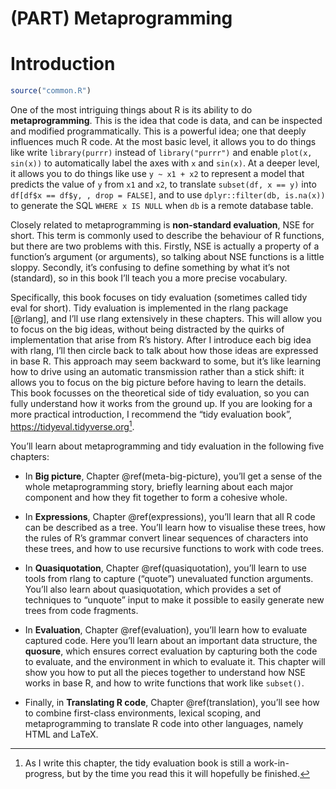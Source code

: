 # (PART) Metaprogramming {-}

# Introduction {.unnumbered}

```r
source("common.R")
```
\index{metaprogramming}
\index{non-standard evaluation}

One of the most intriguing things about R is its ability to do __metaprogramming__. This is the idea that code is data, and can be inspected and modified programmatically. This is a powerful idea; one that deeply influences much R code. At the most basic level, it allows you to do things like write `library(purrr)` instead of `library("purrr")` and enable `plot(x, sin(x))` to automatically label the axes with `x` and `sin(x)`. At a deeper level, it allows you to do things like use `y ~ x1 + x2` to represent a model that predicts the value of `y` from `x1` and `x2`, to translate `subset(df, x == y)` into `df[df$x == df$y, , drop = FALSE]`, and to use `dplyr::filter(db, is.na(x))` to generate the SQL `WHERE x IS NULL` when `db` is a remote database table.

Closely related to metaprogramming is __non-standard evaluation__, NSE for short. This term is commonly used to describe the behaviour of R functions, but there are two problems with this. Firstly, NSE is actually a property of a function's argument (or arguments), so talking about NSE functions is a little sloppy. Secondly, it's confusing to define something by what it's not (standard), so in this book I'll teach you a more precise vocabulary.

Specifically, this book focuses on tidy evaluation (sometimes called tidy eval for short). Tidy evaluation is implemented in the rlang package [@rlang], and I'll use rlang extensively in these chapters. This will allow you to focus on the big ideas, without being distracted by the quirks of implementation that arise from R's history. After I introduce each big idea with rlang, I'll then circle back to talk about how those ideas are expressed in base R. This approach may seem backward to some, but it's like learning how to drive using an automatic transmission rather than a stick shift: it allows you to focus on the big picture before having to learn the details. This book focusses on the theoretical side of tidy evaluation, so you can fully understand how it works from the ground up. If you are looking for a more practical introduction, I recommend the "tidy evaluation book", <https://tidyeval.tidyverse.org>[^tidyeval-wip].

[^tidyeval-wip]: As I write this chapter, the tidy evaluation book is still a work-in-progress, but by the time you read this it will hopefully be finished.

You'll learn about metaprogramming and tidy evaluation in the following five chapters:

* In __Big picture__, Chapter \@ref(meta-big-picture), you'll get a sense of 
  the whole metaprogramming story, briefly learning about each major component 
  and how they fit together to form a cohesive whole.

* In __Expressions__, Chapter \@ref(expressions), you'll learn that all R code
  can be described as a tree. You'll learn how to visualise these trees, how 
  the rules of R's grammar convert linear sequences of characters into these 
  trees, and how to use recursive functions to work with code trees.

* In __Quasiquotation__, Chapter \@ref(quasiquotation), you'll learn to use
  tools from rlang to capture ("quote") unevaluated function arguments. You'll
  also learn about quasiquotation, which provides a set of techniques to
  "unquote" input to make it possible to easily generate new trees from
  code fragments.

* In __Evaluation__, Chapter \@ref(evaluation), you'll learn how to evaluate 
  captured code. Here you'll learn about an important data structure, the 
  __quosure__, which ensures correct evaluation by capturing both the code
  to evaluate, and the environment in which to evaluate it. This chapter will
  show you how to put all the pieces together to understand how NSE works in 
  base R, and how to write functions that work like `subset()`.

* Finally, in __Translating R code__, Chapter \@ref(translation), you'll see
  how to combine first-class environments, lexical scoping, and metaprogramming
  to translate R code into other languages, namely HTML and LaTeX.
